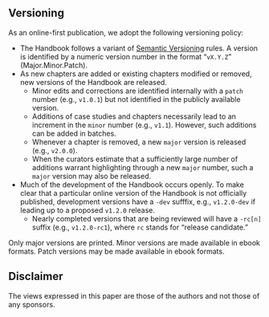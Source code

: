 ## Versioning {-}

As an online-first publication, we adopt the following versioning policy:

- The Handbook follows a variant of [Semantic Versioning](https://semver.org/) rules. A version is identified by a numeric version number in the format "`vX.Y.Z`" (Major.Minor.Patch).
- As new chapters are added or existing chapters modified or removed, new versions of the Handbook are released. 
  - Minor edits and corrections are identified internally with a `patch` number (e.g., `v1.0.1`) but not identified in the publicly available version. 
  - Additions of case studies and chapters necessarily lead to an increment in the `minor` number (e.g., `v1.1`). However, such additions can be added in batches. 
  - Whenever a chapter is removed, a new `major` version is released (e.g., `v2.0.0`).
  - When the curators estimate that a sufficiently large number of additions warrant highlighting through a new `major` number, such a `major` version may also be released.
- Much of the development of the Handbook occurs openly. To make clear that a particular online version of the Handbook is not officially published, development versions have a `-dev`  sufffix, e.g., `v1.2.0-dev` if leading up to a proposed `v1.2.0` release. 
  - Nearly completed versions that are being reviewed will have a `-rc[n]` suffix (e.g., `v1.2.0-rc1`), where `rc` stands for "release candidate."

Only major versions are printed. Minor versions are made available in ebook formats. Patch versions may be made available in ebook formats.

## Disclaimer {-}
The views expressed in this paper are those of the authors and not those of any sponsors.